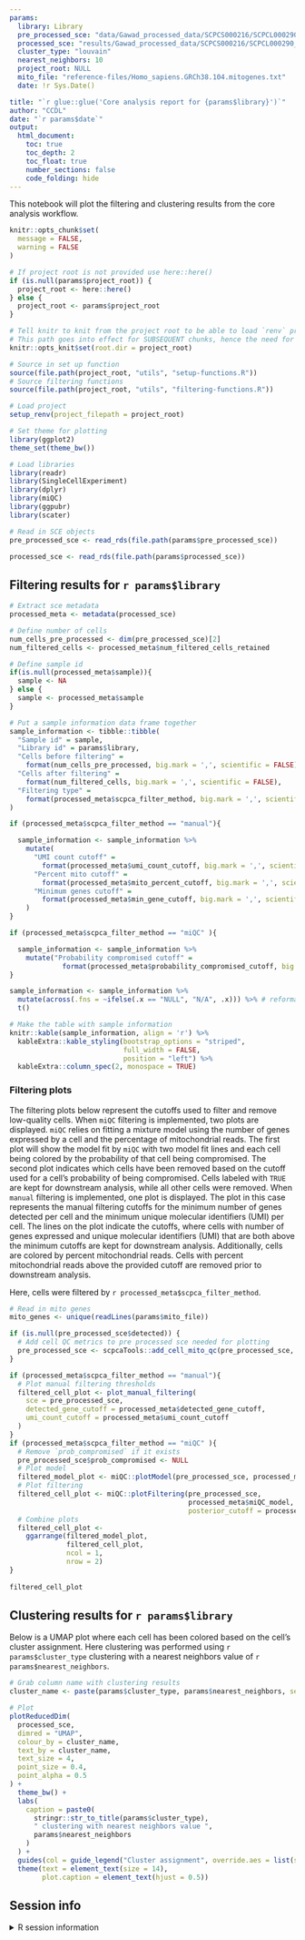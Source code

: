 ```yaml
---
params:
  library: Library
  pre_processed_sce: "data/Gawad_processed_data/SCPCS000216/SCPCL000290_filtered.rds"
  processed_sce: "results/Gawad_processed_data/SCPCS000216/SCPCL000290_processed.rds"
  cluster_type: "louvain"
  nearest_neighbors: 10
  project_root: NULL
  mito_file: "reference-files/Homo_sapiens.GRCh38.104.mitogenes.txt"
  date: !r Sys.Date()

title: "`r glue::glue('Core analysis report for {params$library}')`"
author: "CCDL"
date: "`r params$date`"
output: 
  html_document:
    toc: true
    toc_depth: 2
    toc_float: true
    number_sections: false
    code_folding: hide
---
```


This notebook will plot the filtering and clustering results from the core analysis workflow.

```r
knitr::opts_chunk$set(
  message = FALSE,
  warning = FALSE
)

# If project root is not provided use here::here() 
if (is.null(params$project_root)) {
  project_root <- here::here()
} else {
  project_root <- params$project_root
} 

# Tell knitr to knit from the project root to be able to load `renv` properly
# This path goes into effect for SUBSEQUENT chunks, hence the need for 2 chunks
knitr::opts_knit$set(root.dir = project_root)

# Source in set up function
source(file.path(project_root, "utils", "setup-functions.R"))
# Source filtering functions 
source(file.path(project_root, "utils", "filtering-functions.R"))
```

```r
# Load project
setup_renv(project_filepath = project_root)

# Set theme for plotting
library(ggplot2)
theme_set(theme_bw())
```

```r
# Load libraries
library(readr)
library(SingleCellExperiment)
library(dplyr)
library(miQC)
library(ggpubr)
library(scater)
```

```r
# Read in SCE objects
pre_processed_sce <- read_rds(file.path(params$pre_processed_sce))

processed_sce <- read_rds(file.path(params$processed_sce))
```

## Filtering results for `r params$library`

```r
# Extract sce metadata
processed_meta <- metadata(processed_sce)

# Define number of cells
num_cells_pre_processed <- dim(pre_processed_sce)[2]
num_filtered_cells <- processed_meta$num_filtered_cells_retained

# Define sample id
if(is.null(processed_meta$sample)){
  sample <- NA
} else {
  sample <- processed_meta$sample
}

# Put a sample information data frame together
sample_information <- tibble::tibble(
  "Sample id" = sample,
  "Library id" = params$library,
  "Cells before filtering" = 
    format(num_cells_pre_processed, big.mark = ',', scientific = FALSE),
  "Cells after filtering" = 
    format(num_filtered_cells, big.mark = ',', scientific = FALSE),
  "Filtering type" =
    format(processed_meta$scpca_filter_method, big.mark = ',', scientific = FALSE)
)

if (processed_meta$scpca_filter_method == "manual"){

  sample_information <- sample_information %>%
    mutate(
      "UMI count cutoff" = 
        format(processed_meta$umi_count_cutoff, big.mark = ',', scientific = FALSE),
      "Percent mito cutoff" = 
        format(processed_meta$mito_percent_cutoff, big.mark = ',', scientific = FALSE),
      "Minimum genes cutoff" = 
        format(processed_meta$min_gene_cutoff, big.mark = ',', scientific = FALSE)
    )
}

if (processed_meta$scpca_filter_method == "miQC" ){

  sample_information <- sample_information %>%
    mutate("Probability compromised cutoff" = 
             format(processed_meta$probability_compromised_cutoff, big.mark = ',', scientific = FALSE))
}

sample_information <- sample_information %>%
  mutate(across(.fns = ~ifelse(.x == "NULL", "N/A", .x))) %>% # reformat nulls
  t()

# Make the table with sample information
knitr::kable(sample_information, align = 'r') %>%
  kableExtra::kable_styling(bootstrap_options = "striped",
                            full_width = FALSE,
                            position = "left") %>%
  kableExtra::column_spec(2, monospace = TRUE)
```

### Filtering plots

The filtering plots below represent the cutoffs used to filter and remove low-quality cells.
When `miQC` filtering is implemented, two plots are displayed.
`miQC` relies on fitting a mixture model using the number of genes expressed by a cell and the percentage of mitochondrial reads. 
The first plot will show the model fit by `miQC` with two model fit lines and each cell being colored by the probability of that cell being compromised.
The second plot indicates which cells have been removed based on the cutoff used for a cell's probability of being compromised.
Cells labeled with `TRUE` are kept for downstream analysis, while all other cells were removed.
When `manual` filtering is implemented, one plot is displayed.
The plot in this case represents the manual filtering cutoffs for the minimum number of genes detected per cell and the minimum unique molecular identifiers (UMI) per cell.
The lines on the plot indicate the cutoffs, where cells with number of genes expressed and unique molecular identifiers (UMI) that are both above the minimum cutoffs are kept for downstream analysis.
Additionally, cells are colored by percent mitochondrial reads. 
Cells with percent mitochondrial reads above the provided cutoff are removed prior to downstream analysis.

Here, cells were filtered by `r processed_meta$scpca_filter_method`.


```r
# Read in mito genes
mito_genes <- unique(readLines(params$mito_file))

if (is.null(pre_processed_sce$detected)) {
  # Add cell QC metrics to pre processed sce needed for plotting
  pre_processed_sce <- scpcaTools::add_cell_mito_qc(pre_processed_sce, mito_genes)
}
```


```r
if (processed_meta$scpca_filter_method == "manual"){
  # Plot manual filtering thresholds
  filtered_cell_plot <- plot_manual_filtering(
    sce = pre_processed_sce,
    detected_gene_cutoff = processed_meta$detected_gene_cutoff,
    umi_count_cutoff = processed_meta$umi_count_cutoff
  )
}
if (processed_meta$scpca_filter_method == "miQC" ){
  # Remove `prob_compromised` if it exists
  pre_processed_sce$prob_compromised <- NULL
  # Plot model
  filtered_model_plot <- miQC::plotModel(pre_processed_sce, processed_meta$miQC_model)
  # Plot filtering
  filtered_cell_plot <- miQC::plotFiltering(pre_processed_sce, 
                                            processed_meta$miQC_model,
                                            posterior_cutoff = processed_meta$probability_compromised_cutoff)
  # Combine plots
  filtered_cell_plot <-
    ggarrange(filtered_model_plot,
              filtered_cell_plot,
              ncol = 1,
              nrow = 2)
}
  
filtered_cell_plot
```

## Clustering results for `r params$library`

Below is a UMAP plot where each cell has been colored based on the cell's cluster assignment. 
Here clustering was performed using `r params$cluster_type` clustering with a nearest neighbors value of `r params$nearest_neighbors`.

```r
# Grab column name with clustering results
cluster_name <- paste(params$cluster_type, params$nearest_neighbors, sep = "_")

# Plot
plotReducedDim(
  processed_sce,
  dimred = "UMAP",
  colour_by = cluster_name,
  text_by = cluster_name,
  text_size = 4,
  point_size = 0.4,
  point_alpha = 0.5
) +
  theme_bw() +
  labs(
    caption = paste0(
      stringr::str_to_title(params$cluster_type),
      " clustering with nearest neighbors value ",
      params$nearest_neighbors
    )
  ) +
  guides(col = guide_legend("Cluster assignment", override.aes = list(size = 3))) +
  theme(text = element_text(size = 14),
        plot.caption = element_text(hjust = 0.5))
```


## Session info
<details>
<summary>R session information</summary>
```r
sessionInfo()
```
